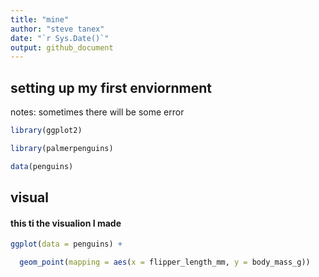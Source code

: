 ```yaml
---
title: "mine"
author: "steve tanex"
date: "`r Sys.Date()`"
output: github_document
---
```


## setting up my first enviornment
notes: sometimes there will be some error
```r
library(ggplot2)

library(palmerpenguins)

data(penguins)


```
## visual
#### this ti the visualion I made
```r
ggplot(data = penguins) +

  geom_point(mapping = aes(x = flipper_length_mm, y = body_mass_g))
```



